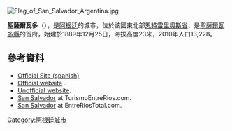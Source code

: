 [[Image:Flag_of_San_Salvador_Argentina.jpg|right]]
{{Coord|31|37|S|58|30|W|display=title}}

'''聖薩爾瓦多'''（{{lang-es|San Salvador}}），是[[阿根廷|阿根廷]]的城市，位於該國東北部[[恩特雷里奧斯省|恩特雷里奧斯省]]，是[[聖薩爾瓦多縣_(恩特雷里奧斯省)|聖薩爾瓦多縣]]的首府，始建於1889年12月25日，海拔高度23米，2010年人口13,228。

==參考資料==
* [http://sansalvadorer.gov.ar Official Site (spanish)] {{Webarchive|url=https://archive.is/20121127171107/http://sansalvadorer.gov.ar/ |date=2012-11-27 }}
* [http://www.sansalvadorer.gov.ar/ Official website] {{Wayback|url=http://www.sansalvadorer.gov.ar/ |date=20201001204628 }}.
* [https://web.archive.org/web/20061019223830/http://www.sansalvadorer.com.ar/ Unofficial website].
* [https://web.archive.org/web/20141210205409/http://www.turismoentrerios.com/sansalvador/index.htm San Salvador] at TurismoEntreRios.com.
* [http://www.entreriostotal.com.ar/sansalvador/ San Salvador] {{Wayback|url=http://www.entreriostotal.com.ar/sansalvador/ |date=20200506004151 }} at EntreRiosTotal.com.

{{Argentina-geo-stub}}
[[Category:阿根廷城市|Category:阿根廷城市]]